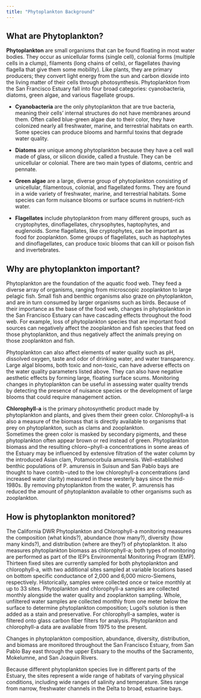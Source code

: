```yaml
---
title: "Phytoplankton Background"
---
```


## What are Phytoplankton?

**Phytoplankton** are small organisms that can be found floating in most water bodies. They occur as unicellular forms (single cell), colonial forms (multiple cells in a clump), filaments (long chains of cells), or flagellates (having flagella that give them some mobility). Like plants, they are primary producers; they convert light energy from the sun and carbon dioxide into the living matter of their cells through photosynthesis. Phytoplankton from the San Francisco Estuary fall into four broad categories: cyanobacteria, diatoms, green algae, and various flagellate groups.

-   **Cyanobacteria** are the only phytoplankton that are true bacteria, meaning their cells’ internal structures do not have membranes around them. Often called blue-green algae due to their color, they have colonized nearly all freshwater, marine, and terrestrial habitats on earth. Some species can produce blooms and harmful toxins that degrade water quality.

-   **Diatoms** are unique among phytoplankton because they have a cell wall made of glass, or silicon dioxide, called a frustule. They can be unicellular or colonial. There are two main types of diatoms, centric and pennate.

-   **Green algae** are a large, diverse group of phytoplankton consisting of unicellular, filamentous, colonial, and flagellated forms. They are found in a wide variety of freshwater, marine, and terrestrial habitats. Some species can form nuisance blooms or surface scums in nutrient-rich water.

-   **Flagellates** include phytoplankton from many different groups, such as cryptophytes, dinoflagellates, chrysophytes, haptophytes, and euglenoids. Some flagellates, like cryptophytes, can be important as food for zooplankton. Some groups of flagellates, such as haptophytes and dinoflagellates, can produce toxic blooms that can kill or poison fish and invertebrates.

## Why are phytoplankton important?

Phytoplankton are the foundation of the aquatic food web. They feed a diverse array of organisms, ranging from microscopic zooplankton to large pelagic fish. Small fish and benthic organisms also graze on phytoplankton, and are in turn consumed by larger organisms such as birds. Because of their importance as the base of the food web, changes in phytoplankton in the San Francisco Estuary can have cascading effects throughout the food web. For example, loss of phytoplankton species that are important food sources can negatively affect the zooplankton and fish species that feed on those phytoplankton, and thus negatively affect the animals preying on those zooplankton and fish.

Phytoplankton can also affect elements of water quality such as pH, dissolved oxygen, taste and odor of drinking water, and water transparency. Large algal blooms, both toxic and non-toxic, can have adverse effects on the water quality parameters listed above. They can also have negative aesthetic effects by forming large, floating surface scums. Monitoring changes in phytoplankton can be useful in assessing water quality trends by detecting the presence of nuisance species or the development of large blooms that could require management action.

**Chlorophyll-a** is the primary photosynthetic product made by phytoplankton and plants, and gives them their green color. Chlorophyll-a is also a measure of the biomass that is directly available to organisms that prey on phytoplankton, such as clams and zooplankton.\
Sometimes the green color is masked by secondary pigments, and these phytoplankton often appear brown or red instead of green. Phytoplankton biomass and the resulting chloro¬phyll-a concentrations in some areas of the Estuary may be influenced by extensive filtration of the water column by the introduced Asian clam, Potamocorbula amurensis. Well-established benthic populations of P. amurensis in Suisun and San Pablo bays are thought to have contrib¬uted to the low chlorophyll-a concentrations (and increased water clarity) measured in these westerly bays since the mid-1980s. By removing phytoplankton from the water, P. amurensis has reduced the amount of phytoplankton available to other organisms such as zooplankton.

## How is phytoplankton monitored?

The California DWR Phytoplankton and Chlorophyll-a monitoring measures the composition (what kinds?), abundance (how many?), diversity (how many kinds?), and distribution (where are they?) of phytoplankton. It also measures phytoplankton biomass as chlorophyll-a; both types of monitoring are performed as part of the IEP’s Environmental Monitoring Program (EMP). Thirteen fixed sites are currently sampled for both phytoplankton and chlorophyll-a, with two additional sites sampled at variable locations based on bottom specific conductance of 2,000 and 6,000 micro-Siemens, respectively. Historically, samples were collected once or twice monthly at up to 33 sites. Phytoplankton and chlorophyll-a samples are collected monthly alongside the water quality and zooplankton sampling. Whole, unfiltered water samples are collected monthly from one meter below the surface to determine phytoplankton composition; Lugol’s solution is then added as a stain and preservative. For chlorophyll-a samples, water is filtered onto glass carbon fiber filters for analysis. Phytoplankton and chlorophyll-a data are available from 1975 to the present.

Changes in phytoplankton composition, abundance, diversity, distribution, and biomass are monitored throughout the San Francisco Estuary, from San Pablo Bay east through the upper Estuary to the mouths of the Sacramento, Mokelumne, and San Joaquin Rivers.

Because different phytoplankton species live in different parts of the Estuary, the sites represent a wide range of habitats of varying physical conditions, including wide ranges of salinity and temperature. Sites range from narrow, freshwater channels in the Delta to broad, estuarine bays.
